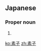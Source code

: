 ==Japanese==
{{ja-kanjitab|もと|こ}}

===Proper noun===
{{ja-pos|proper|もとこ}}

# {{given name|female|lang=ja|sort=もとこ}}

[[ko:素子]]
[[zh:素子]]